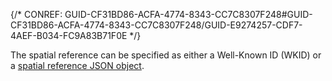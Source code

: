 

{/* CONREF: GUID-CF31BD86-ACFA-4774-8343-CC7C8307F248#GUID-CF31BD86-ACFA-4774-8343-CC7C8307F248/GUID-E9274257-CDF7-4AEF-B034-FC9A83B71F0E  */}

The spatial reference can be specified as either a Well-Known ID (WKID) or a [spatial reference JSON object](/geometry-objects).
